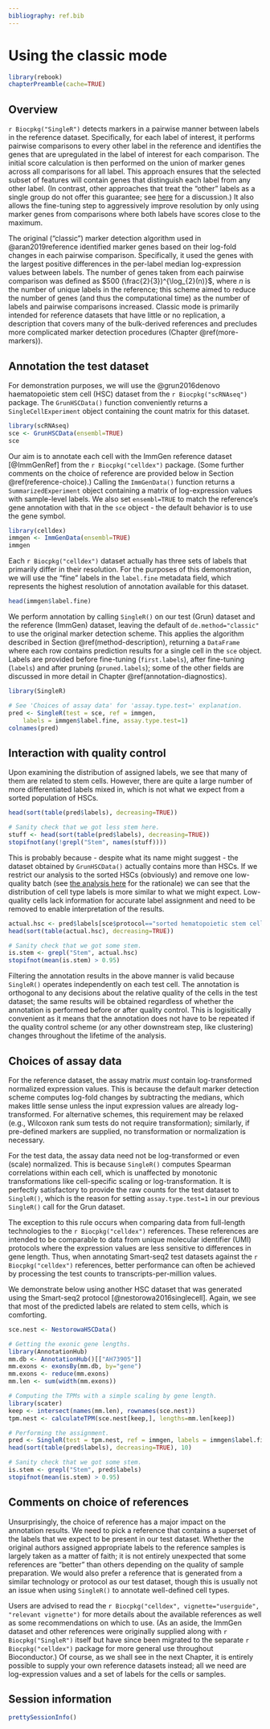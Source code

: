 ```yaml
---
bibliography: ref.bib
---
```


# Using the classic mode

```r
library(rebook)
chapterPreamble(cache=TRUE)
```

## Overview

`r Biocpkg("SingleR")` detects markers in a pairwise manner between labels in the reference dataset.
Specifically, for each label of interest, it performs pairwise comparisons to every other label in the reference
and identifies the genes that are upregulated in the label of interest for each comparison.
The initial score calculation is then performed on the union of marker genes across all comparisons for all label.
This approach ensures that the selected subset of features will contain genes that distinguish each label from any other label.
(In contrast, other approaches that treat the "other" labels as a single group do not offer this guarantee;
see [here](https://osca.bioconductor.org/marker-detection.html#standard-application) for a discussion.)
It also allows the fine-tuning step to aggressively improve resolution by only using marker genes 
from comparisons where both labels have scores close to the maximum.

The original ("classic") marker detection algorithm used in @aran2019reference identified marker genes 
based on their log-fold changes in each pairwise comparison.
Specifically, it used the genes with the largest positive differences in the per-label median log-expression values between labels.
The number of genes taken from each pairwise comparison was defined as $500 (\frac{2}{3})^{\log_{2}(n)}$,
where $n$ is the number of unique labels in the reference;
this scheme aimed to reduce the number of genes (and thus the computational time) as the number of labels and pairwise comparisons increased.
Classic mode is primarily intended for reference datasets that have little or no replication,
a description that covers many of the bulk-derived references 
and precludes more complicated marker detection procedures (Chapter \@ref(more-markers)).

## Annotation the test dataset

For demonstration purposes, we will use the @grun2016denovo haematopoietic stem cell (HSC)
dataset from the `r Biocpkg("scRNAseq")` package.
The `GrunHSCData()` function conveniently returns a `SingleCellExperiment` 
object containing the count matrix for this dataset.

```r
library(scRNAseq)
sce <- GrunHSCData(ensembl=TRUE)
sce
```

Our aim is to annotate each cell with the ImmGen reference dataset [@ImmGenRef] from the `r Biocpkg("celldex")` package.
(Some further comments on the choice of reference are provided below in Section \@ref(reference-choice).)
Calling the `ImmGenData()` function returns a `SummarizedExperiment` object 
containing a matrix of log-expression values with sample-level labels.
We also set `ensembl=TRUE` to match the reference's gene annotation with that in the `sce` object -
the default behavior is to use the gene symbol.

```r
library(celldex)
immgen <- ImmGenData(ensembl=TRUE)
immgen
```

Each `r Biocpkg("celldex")` dataset actually has three sets of labels that primarily differ in their resolution.
For the purposes of this demonstration, we will use the "fine" labels in the `label.fine` metadata field,
which represents the highest resolution of annotation available for this dataset.

```r
head(immgen$label.fine)
```

We perform annotation by calling `SingleR()` on our test (Grun) dataset and the reference (ImmGen) dataset,
leaving the default of `de.method="classic"` to use the original marker detection scheme.
This applies the algorithm described in Section \@ref(method-description),
returning a `DataFrame` where each row contains prediction results for a single cell in the `sce` object.
Labels are provided before fine-tuning (`first.labels`), after fine-tuning (`labels`) and after pruning (`pruned.labels`);
some of the other fields are discussed in more detail in Chapter \@ref(annotation-diagnostics).

```r
library(SingleR)

# See 'Choices of assay data' for 'assay.type.test=' explanation.
pred <- SingleR(test = sce, ref = immgen, 
    labels = immgen$label.fine, assay.type.test=1)
colnames(pred)
```

## Interaction with quality control

Upon examining the distribution of assigned labels, we see that many of them are related to stem cells.
However, there are quite a large number of more differentiated labels mixed in,
which is not what we expect from a sorted population of HSCs.

```r
head(sort(table(pred$labels), decreasing=TRUE))
```

```r
# Sanity check that we got less stem here.
stuff <- head(sort(table(pred$labels), decreasing=TRUE))
stopifnot(any(!grepl("Stem", names(stuff))))
```

This is probably because - despite what its name might suggest -
the dataset obtained by `GrunHSCData()` actually contains more than HSCs.
If we restrict our analysis to the sorted HSCs (obviously) and remove one low-quality batch
(see [the analysis here](https://osca.bioconductor.org/merged-hcsc.html#quality-control-12) for the rationale)
we can see that the distribution of cell type labels is more similar to what we might expect.
Low-quality cells lack information for accurate label assignment and need to be removed to enable interpretation of the results.

```r
actual.hsc <- pred$labels[sce$protocol=="sorted hematopoietic stem cells" & sce$sample!="JC4"]
head(sort(table(actual.hsc), decreasing=TRUE))
```

```r
# Sanity check that we got some stem.
is.stem <- grepl("Stem", actual.hsc)
stopifnot(mean(is.stem) > 0.95)
```

Filtering the annotation results in the above manner is valid because `SingleR()` operates independently on each test cell.
The annotation is orthogonal to any decisions about the relative quality of the cells in the test dataset;
the same results will be obtained regardless of whether the annotation is performed before or after quality control.
This is logisitically convenient as it means that the annotation does not have to be repeated 
if the quality control scheme (or any other downstream step, like clustering) changes throughout the lifetime of the analysis.

## Choices of assay data

For the reference dataset, the assay matrix _must_ contain log-transformed normalized expression values.
This is because the default marker detection scheme computes log-fold changes by subtracting the medians,
which makes little sense unless the input expression values are already log-transformed.
For alternative schemes, this requirement may be relaxed (e.g., Wilcoxon rank sum tests do not require transformation);
similarly, if pre-defined markers are supplied, no transformation or normalization is necessary.

For the test data, the assay data need not be log-transformed or even (scale) normalized.
This is because `SingleR()` computes Spearman correlations within each cell, 
which is unaffected by monotonic transformations like cell-specific scaling or log-transformation.
It is perfectly satisfactory to provide the raw counts for the test dataset to `SingleR()`,
which is the reason for setting `assay.type.test=1` in our previous `SingleR()` call for the Grun dataset.

The exception to this rule occurs when comparing data from full-length technologies to the `r Biocpkg("celldex")` references.
These references are intended to be comparable to data from unique molecular identifier (UMI) protocols
where the expression values are less sensitive to differences in gene length.
Thus, when annotating Smart-seq2 test datasets against the `r Biocpkg("celldex")` references,
better performance can often be achieved by processing the test counts to transcripts-per-million values.

We demonstrate below using another HSC dataset that was generated using the Smart-seq2 protocol [@nestorowa2016singlecell].
Again, we see that most of the predicted labels are related to stem cells, which is comforting.

```r
sce.nest <- NestorowaHSCData()

# Getting the exonic gene lengths.
library(AnnotationHub)
mm.db <- AnnotationHub()[["AH73905"]]
mm.exons <- exonsBy(mm.db, by="gene")
mm.exons <- reduce(mm.exons)
mm.len <- sum(width(mm.exons))

# Computing the TPMs with a simple scaling by gene length.
library(scater)
keep <- intersect(names(mm.len), rownames(sce.nest))
tpm.nest <- calculateTPM(sce.nest[keep,], lengths=mm.len[keep])

# Performing the assignment.
pred <- SingleR(test = tpm.nest, ref = immgen, labels = immgen$label.fine)
head(sort(table(pred$labels), decreasing=TRUE), 10)
```

```r
# Sanity check that we got some stem.
is.stem <- grepl("Stem", pred$labels)
stopifnot(mean(is.stem) > 0.95)
```

## Comments on choice of references {#reference-choice}

Unsurprisingly, the choice of reference has a major impact on the annotation results.
We need to pick a reference that contains a superset of the labels that we expect to be present in our test dataset.
Whether the original authors assigned appropriate labels to the reference samples is largely taken as a matter of faith;
it is not entirely unexpected that some references are "better" than others depending on the quality of sample preparation.
We would also prefer a reference that is generated from a similar technology or protocol as our test dataset,
though this is usually not an issue when using `SingleR()` to annotate well-defined cell types.

Users are advised to read the `r Biocpkg("celldex", vignette="userguide", "relevant vignette")` 
for more details about the available references as well as some recommendations on which to use.
(As an aside, the ImmGen dataset and other references were originally supplied along with `r Biocpkg("SingleR")` itself
but have since been migrated to the separate `r Biocpkg("celldex")` package for more general use throughout Bioconductor.)
Of course, as we shall see in the next Chapter, it is entirely possible to supply your own reference datasets instead; 
all we need are log-expression values and a set of labels for the cells or samples.

## Session information {-}

```r
prettySessionInfo()
```
